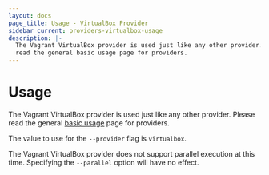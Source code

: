 ```yaml
---
layout: docs
page_title: Usage - VirtualBox Provider
sidebar_current: providers-virtualbox-usage
description: |-
  The Vagrant VirtualBox provider is used just like any other provider. Please
  read the general basic usage page for providers.
---
```


# Usage

The Vagrant VirtualBox provider is used just like any other provider. Please
read the general [basic usage](/docs/providers/basic_usage.html) page for
providers.

The value to use for the `--provider` flag is `virtualbox`.

The Vagrant VirtualBox provider does not support parallel execution at this
time. Specifying the `--parallel` option will have no effect.
